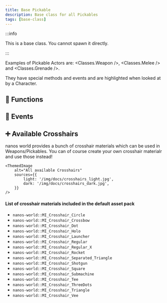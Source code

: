 ```yaml
---
title: Base Pickable
description: Base class for all Pickables
tags: [base-class]
---
```




<HeaderDeclaration class_data={ClassData} />

:::info

This is a base class. You cannot spawn it directly.

:::

Examples of Pickable Actors are: <Classes.Weapon />, <Classes.Melee /> and <Classes.Grenade />.

They have special methods and events and are highlighted when looked at by a Character.


## 🦠 Functions

<FunctionsDeclaration class_data={ClassData} />


## 🚀 Events

<EventsDeclaration class_data={ClassData} />


## ➕ Available Crosshairs

nanos world provides a bunch of crosshair materials which can be used in Weapons/Pickables. You can of course create your own crosshair materialr and use those instead!

````mdx-code-block
<ThemedImage
    alt="All available Crosshairs"
    sources={{
        light: '/img/docs/crosshairs_light.jpg',
        dark: '/img/docs/crosshairs_dark.jpg',
    }}
/>
````


#### List of crosshair materials included in the default asset pack

* `nanos-world::MI_Crosshair_Circle`
* `nanos-world::MI_Crosshair_Crossbow`
* `nanos-world::MI_Crosshair_Dot`
* `nanos-world::MI_Crosshair_Holo`
* `nanos-world::MI_Crosshair_Launcher`
* `nanos-world::MI_Crosshair_Regular`
* `nanos-world::MI_Crosshair_Regular_X`
* `nanos-world::MI_Crosshair_Rocket`
* `nanos-world::MI_Crosshair_Separated_Triangle`
* `nanos-world::MI_Crosshair_Shotgun`
* `nanos-world::MI_Crosshair_Square`
* `nanos-world::MI_Crosshair_Submachine`
* `nanos-world::MI_Crosshair_Tee`
* `nanos-world::MI_Crosshair_ThreeDots`
* `nanos-world::MI_Crosshair_Triangle`
* `nanos-world::MI_Crosshair_Vee`